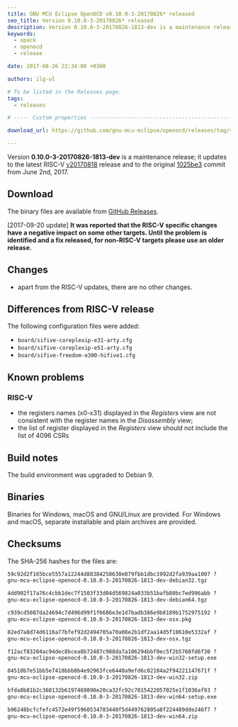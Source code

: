 ```yaml
---
title: GNU MCU Eclipse OpenOCD v0.10.0-3-20170826* released
seo_title: Version 0.10.0-3-20170826* released
description: Version 0.10.0-3-20170826-1813-dev is a maintenance release of GNU MCU Eclipse OpenOCD.
keywords:
  - xpack
  - openocd
  - release

date: 2017-08-26 22:34:00 +0300

authors: ilg-ul

# To be listed in the Releases page.
tags:
  - releases

# ----- Custom properties -----------------------------------------------------

download_url: https://github.com/gnu-mcu-eclipse/openocd/releases/tag/v0.10.0-3-20170826-1813-dev

---
```



Version **0.10.0-3-20170826-1813-dev** is a maintenance release; it updates to the latest RISC-V [v20170818](https://github.com/riscv/riscv-openocd/releases/tag/v20170818) release and to the original [1025be3](https://github.com/gnu-mcu-eclipse/openocd/commit/1025be363e2bf42f1613083223a2322cc3a9bd4c) commit from June 2nd, 2017.

<!-- truncate -->

<PageMetadata title={frontMatter.seo_title} />

## Download

The binary files are available from <a href={frontMatter.download_url}>GitHub Releases</a>.

[2017-09-20 update] **It was reported that the RISC-V specific changes have a negative impact on some other targets. Until the problem is identified and a fix released, for non-RISC-V targets please use an older release.**

## Changes

* apart from the RISC-V updates, there are no other changes.

## Differences from RISC-V release

The following configuration files were added:

* `board/sifive-coreplexip-e31-arty.cfg`
* `board/sifive-coreplexip-e51-arty.cfg`
* `board/sifive-freedom-e300-hifive1.cfg`

## Known problems

### RISC-V

* the registers names (x0-x31) displayed in the _Registers_ view are not consistent with the register names in the _Disassembly_ view;
* the list of register displayed in the _Registers_ view should not include the list of 4096 CSRs

## Build notes

The build environment was upgraded to Debian 9.

## Binaries

Binaries for Windows, macOS and GNU/Linux are provided. For Windows and macOS, separate installable and plain archives are provided.

## Checksums

The SHA-256 hashes for the files are:

```txt
59c92d2f165bce5557a12244d88384258630e079fbb1dbc1992d2fa939aa1007 ?
gnu-mcu-eclipse-openocd-0.10.0-3-20170826-1813-dev-debian32.tgz

4dd902f17a76c4cbb1dec7f1503f33d04d569824a033b51bafb80bc7ed996abb ?
gnu-mcu-eclipse-openocd-0.10.0-3-20170826-1813-dev-debian64.tgz

c939cd5087da24694c7d496d99f1f6686e3e1d7badb386e9b8189b1752975192 ?
gnu-mcu-eclipse-openocd-0.10.0-3-20170826-1813-dev-osx.pkg

82ed7a8d74d6116a77bfef92d2494705a70a08e2b1df2aa14d5f18610e5332af ?
gnu-mcu-eclipse-openocd-0.10.0-3-20170826-1813-dev-osx.tgz

f12acf83204ac94dec8bcea0b72487c988da7a106294bbf0ec5f2b5760fd6f30 ?
gnu-mcu-eclipse-openocd-0.10.0-3-20170826-1813-dev-win32-setup.exe

04510b7e51bb5e7418bbb0b4e92963fce6440a9efd6c02184a2f94221147671f ?
gnu-mcu-eclipse-openocd-0.10.0-3-20170826-1813-dev-win32.zip

bfda8b81b2c360132b6197469890e20ca32fc92c7015422057025e1f1036af93 ?
gnu-mcu-eclipse-openocd-0.10.0-3-20170826-1813-dev-win64-setup.exe

b96248bcfcfefc4572e49f5960534783440f5d449762805a8f224489dde246f7 ?
gnu-mcu-eclipse-openocd-0.10.0-3-20170826-1813-dev-win64.zip
```
